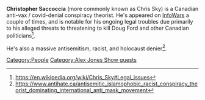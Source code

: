 {{Stub}}

'''Christopher Saccoccia''' (more commonly known as Chris Sky) is a Canadian anti-vax / covid-denial conspiracy theorist. He's appeared on [[InfoWars]] a couple of times, and is notable for his ongoing legal troubles due primarily to his alleged threats to threatening to kill Doug Ford and other Canadian politicians<ref>https://en.wikipedia.org/wiki/Chris_Sky#Legal_issues</ref>.

He's also a massive antisemitism, racist, and holocaust denier<ref>https://www.antihate.ca/antisemitic_islamophobic_racist_conspiracy_theorist_dominating_international_anti_mask_movement</ref>.

[[Category:People]]
[[Category:Alex Jones Show guests]]

